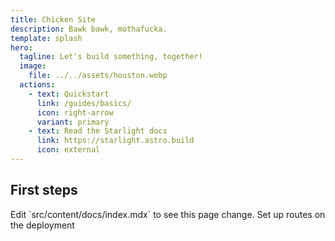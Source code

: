 ```yaml
---
title: Chicken Site
description: Bawk bawk, mothafucka.
template: splash
hero:
  tagline: Let's build something, together!
  image:
    file: ../../assets/houston.webp
  actions:
    - text: Quickstart
      link: /guides/basics/
      icon: right-arrow
      variant: primary
    - text: Read the Starlight docs
      link: https://starlight.astro.build
      icon: external
---
```



## First steps

<CardGrid stagger>
	<Card title="Update content" icon="pencil">
		Edit `src/content/docs/index.mdx` to see this page change.
	</Card>
	<Card title="Configure" icon="setting">
		Set up routes on the deployment
	</Card>
</CardGrid>
